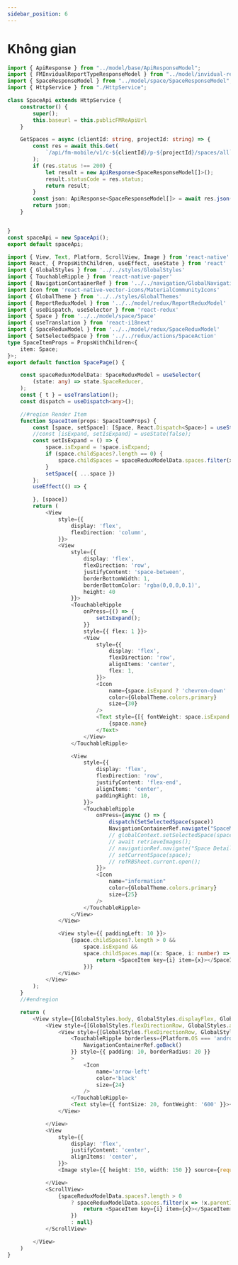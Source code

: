 ```yaml
---
sidebar_position: 6
---
```

# Không gian


<Tabs>
<TabItem value="service" label="API Service">

``` typescript title="/src/api/SpaceService.ts"
import { ApiResponse } from "../model/base/ApiResponseModel";
import { FMInvidualReportTypeResponseModel } from "../model/invidual-report-type/FMInvidualReportTypeResponseModel";
import { SpaceResponseModel } from "../model/space/SpaceResponseModel";
import { HttpService } from "./HttpService";

class SpaceApi extends HttpService {
    constructor() {
        super();
        this.baseurl = this.publicFMReApiUrl
    }

    GetSpaces = async (clientId: string, projectId: string) => {
        const res = await this.Get(
            `/api/fm-mobile/v1/c-${clientId}/p-${projectId}/spaces/all`
        );
        if (res.status !== 200) {
            let result = new ApiResponse<SpaceResponseModel[]>();
            result.statusCode = res.status;
            return result;
        }
        const json: ApiResponse<SpaceResponseModel[]> = await res.json();
        return json;
    }


}
const spaceApi = new SpaceApi();
export default spaceApi;
```

</TabItem>

<TabItem value="typescript" label="Component">

``` typescript title="/src/components/space/SpacePage.tsx"
import { View, Text, Platform, ScrollView, Image } from 'react-native'
import React, { PropsWithChildren, useEffect, useState } from 'react'
import { GlobalStyles } from '../../styles/GlobalStyles'
import { TouchableRipple } from 'react-native-paper'
import { NavigationContainerRef } from '../../navigation/GlobalNavigationContainer'
import Icon from 'react-native-vector-icons/MaterialCommunityIcons'
import { GlobalTheme } from '../../styles/GlobalThemes'
import { ReportReduxModel } from '../../model/redux/ReportReduxModel'
import { useDispatch, useSelector } from 'react-redux'
import { Space } from '../../model/space/Space'
import { useTranslation } from 'react-i18next'
import { SpaceReduxModel } from '../../model/redux/SpaceReduxModel'
import { SetSelectedSpace } from '../../redux/actions/SpaceAction'
type SpaceItemProps = PropsWithChildren<{
    item: Space;
}>;
export default function SpacePage() {

    const spaceReduxModelData: SpaceReduxModel = useSelector(
        (state: any) => state.SpaceReducer,
    );
    const { t } = useTranslation();
    const dispatch = useDispatch<any>();

    //#region Render Item
    function SpaceItem(props: SpaceItemProps) {
        const [space, setSpace]: [Space, React.Dispatch<Space>] = useState(props.item);
        //const [isExpand, setIsExpand] = useState(false);
        const setIsExpand = () => {
            space.isExpand = !space.isExpand;
            if (space.childSpaces?.length == 0) {
                space.childSpaces = spaceReduxModelData.spaces.filter(x => x.parentId == props.item.id)
            }
            setSpace({ ...space })
        };
        useEffect(() => {

        }, [space])
        return (
            <View
                style={{
                    display: 'flex',
                    flexDirection: 'column',
                }}>
                <View
                    style={{
                        display: 'flex',
                        flexDirection: 'row',
                        justifyContent: 'space-between',
                        borderBottomWidth: 1,
                        borderBottomColor: 'rgba(0,0,0,0.1)',
                        height: 40
                    }}>
                    <TouchableRipple
                        onPress={() => {
                            setIsExpand();
                        }}
                        style={{ flex: 1 }}>
                        <View
                            style={{
                                display: 'flex',
                                flexDirection: 'row',
                                alignItems: 'center',
                                flex: 1,
                            }}>
                            <Icon
                                name={space.isExpand ? 'chevron-down' : 'chevron-right'}
                                color={GlobalTheme.colors.primary}
                                size={30}
                            />
                            <Text style={[{ fontWeight: space.isExpand ? '600' : '400' }]}>
                                {space.name}
                            </Text>
                        </View>
                    </TouchableRipple>

                    <View
                        style={{
                            display: 'flex',
                            flexDirection: 'row',
                            justifyContent: 'flex-end',
                            alignItems: 'center',
                            paddingRight: 10,
                        }}>
                        <TouchableRipple
                            onPress={async () => {
                                dispatch(SetSelectedSpace(space))
                                NavigationContainerRef.navigate("SpaceModal");
                                // globalContext.setSelectedSpace(space);
                                // await retrieveImages();
                                // navigationRef.navigate("Space Detail")
                                // setCurrentSpace(space);
                                // refRBSheet.current.open();
                            }}>
                            <Icon
                                name="information"
                                color={GlobalTheme.colors.primary}
                                size={25}
                            />
                        </TouchableRipple>
                    </View>
                </View>

                <View style={{ paddingLeft: 10 }}>
                    {space.childSpaces?.length > 0 &&
                        space.isExpand &&
                        space.childSpaces.map((x: Space, i: number) => {
                            return <SpaceItem key={i} item={x}></SpaceItem>;
                        })}
                </View>
            </View>
        );
    }
    //#endregion

    return (
        <View style={[GlobalStyles.body, GlobalStyles.displayFlex, GlobalStyles.flexDirectionColumn, GlobalStyles.backGroundColorWhite]}>
            <View style={[GlobalStyles.flexDirectionRow, GlobalStyles.alignItemsCenter, GlobalStyles.justifyContentSpaceBetween]}>
                <View style={[GlobalStyles.flexDirectionRow, GlobalStyles.alignItemsCenter]}>
                    <TouchableRipple borderless={Platform.OS === 'android' ? true : false} onPress={() => {
                        NavigationContainerRef.goBack()
                    }} style={{ padding: 10, borderRadius: 20 }}
                    >
                        <Icon
                            name='arrow-left'
                            color='black'
                            size={24}
                        />
                    </TouchableRipple>
                    <Text style={{ fontSize: 20, fontWeight: '600' }}>{t("Space.Header")}</Text>
                </View>

            </View>
            <View
                style={{
                    display: 'flex',
                    justifyContent: 'center',
                    alignItems: 'center',
                }}>
                <Image style={{ height: 150, width: 150 }} source={require('../../../assets/img/location.png')}></Image>

            </View>
            <ScrollView>
                {spaceReduxModelData.spaces?.length > 0
                    ? spaceReduxModelData.spaces.filter(x => !x.parentId).map((x: Space, i: number) => {
                        return <SpaceItem key={i} item={x}></SpaceItem>;
                    })
                    : null}
            </ScrollView>

        </View>
    )
}
```

</TabItem>


</Tabs>

